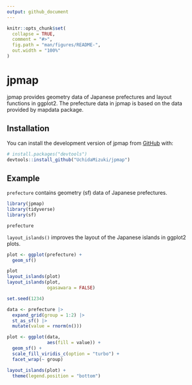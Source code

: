 ```yaml
---
output: github_document
---
```


<!-- README.md is generated from README.Rmd. Please edit that file -->

```r
knitr::opts_chunk$set(
  collapse = TRUE,
  comment = "#>",
  fig.path = "man/figures/README-",
  out.width = "100%"
)
```

# jpmap

<!-- badges: start -->
<!-- badges: end -->

jpmap provides geometry data of Japanese prefectures and layout functions in 
ggplot2.
The prefecture data in jpmap is based on the data provided by mapdata package.

## Installation

You can install the development version of jpmap from [GitHub](https://github.com/) with:

``` r
# install.packages("devtools")
devtools::install_github("UchidaMizuki/jpmap")
```

## Example

`prefecture` contains geometry (sf) data of Japanese prefectures.

```r
library(jpmap)
library(tidyverse)
library(sf)

prefecture
```

`layout_islands()` improves the layout of the Japanese islands in ggplot2 plots.

```r
plot <- ggplot(prefecture) +
  geom_sf()

plot
layout_islands(plot)
layout_islands(plot,
               ogasawara = FALSE)
```

```r
set.seed(1234)
```

```r
data <- prefecture |> 
  expand_grid(group = 1:2) |> 
  st_as_sf() |> 
  mutate(value = rnorm(n()))

plot <- ggplot(data,
               aes(fill = value)) +
  geom_sf() +
  scale_fill_viridis_c(option = "turbo") +
  facet_wrap(~ group)

layout_islands(plot) +
  theme(legend.position = "bottom")
```
